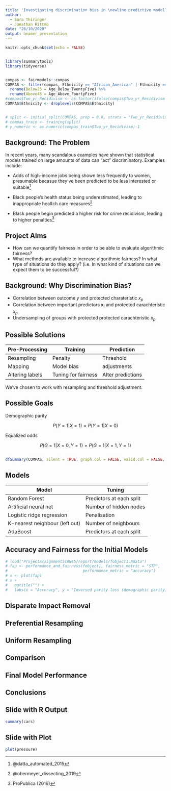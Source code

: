 ```yaml
---
title: 'Investigating discrimination bias in \newline predictive modelling'
author:
  - Sara Thiringer
  - Jonathan Rittmo
date: "26/10/2020"
output: beamer_presentation
---
```


```r
knitr::opts_chunk$set(echo = FALSE)


library(summarytools)
library(tidyverse)


compas <- fairmodels::compas
COMPAS <- filter(compas, Ethnicity == "African_American" | Ethnicity == "Caucasian") %>% 
  rename(Below25 = Age_Below_TwentyFive) %>% 
  rename(Above45 = Age_Above_FourtyFive)
#compas$Two_yr_Recidivism <- as.factor(ifelse(compas$Two_yr_Recidivism == '1', '0', '1'))
COMPAS$Ethnicity <- droplevels(COMPAS$Ethnicity)


# split <- initial_split(COMPAS, prop = 0.8, strata = "Two_yr_Recidivism")
# compas_train <- training(split)
# y_numeric <- as.numeric(compas_train$Two_yr_Recidivism)-1

```



## Background: The Problem

In recent years, many scandalous examples have shown that statistical models trained on large amounts of data can "act" discriminatory. Examples include:

- Adds of high-income jobs being shown less frequently to women, presumable becasue they've been predicted to be less interested or suitable^[@datta_automated_2015] 

- Black people's health status being underestimated, leading to inappropriate healtch care measures^[@obermeyer_dissecting_2019]

- Black people begin predicted a higher risk for crime recidivism, leading to higher penalties^[ProPublica (2016)]

## Project Aims

* How can we quantify fairness in order to be able to evaluate algorithmic fairness?
* What methods are available to increase algorithmic fairness? In what type of
  situations do they apply? (i.e. In what kind of situations can we expect them to
  be successful?)

## Background: Why Discrimination Bias?

- Correlation between outcome $y$ and protected charateristic $x_p$
- Correlation between important predictors $\boldsymbol{x}_i$ and protected carachteristic $x_p$
- Undersampling of groups with protected protected carachteristic $x_p$

## Possible Solutions

**Pre-Processing**  | **Training** | **Prediction**
------ | ------|-------------------------------------------
Resampling | Penalty | Threshold
Mapping  | Model bias | adjustments
Altering labels | Tuning for fairness | Alter predictions

We've chosen to work with resampling and threshold adjustment. 

## Possible Goals

Demographic parity

$$
P(Y=1 | X=1) = P(Y=1 | X=0)
$$

Equalized odds

$$
P(G=1|X=0, Y=1) = P(G=1|X=1, Y=1)
$$

## 

```r

dfSummary(COMPAS, silent = TRUE, graph.col = FALSE, valid.col = FALSE, na.col = FALSE  )

```

## Models

Model  | Tuning 
------ | -------------------------------------------------
Random Forest | Predictors at each split 
Artificial neural net  | Number of hidden nodes 
Logistic ridge regression | Penalisation 
K-nearest neighbour (left out) | Number of neighbours
AdaBoost | Predictors at each split

## Accuracy and Fairness for the Initial Models

```r

# load("ProjectAssignmentSTAN45/report/models/fobject1.Rdata")
# fap <- performance_and_fairness(fobject1, fairness_metric = "STP",
#                                 performance_metric = "accuracy")
# x <- plot(fap)
# x + 
#   ggtitle("") +
#   labs(x = "Accuracy", y = "Inversed parity loss (demographic parity)", color = "Model")
```

## Disparate Impact Removal

## Preferential Resampling

## Uniform Resampling

## Comparison

## Final Model Performance

## Conclusions

## Slide with R Output

```r
summary(cars)
```

## Slide with Plot

```r
plot(pressure)
```


